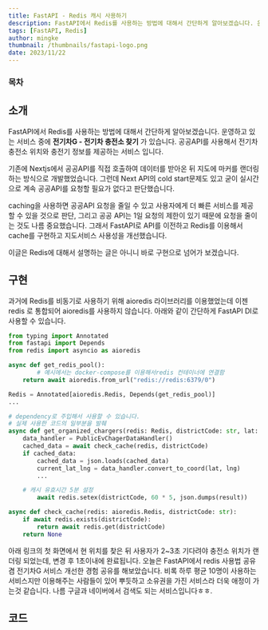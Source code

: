 ```yaml
---
title: FastAPI - Redis 캐시 사용하기
description: FastAPI에서 Redis를 사용하는 방법에 대해서 간단하게 알아보겠습니다. 운영하고 있는 서비스 중에 전기차G - 전기차 충전소 찾기 가 있습니다. 공공API를 사용해서 전기차 충전소 위치와 충전기 정보를 제공하는 서비스 입니다.
tags: [FastAPI, Redis]
author: mingke
thumbnail: /thumbnails/fastapi-logo.png
date: 2023/11/22
---
```


### 목차

## 소개

FastAPI에서 Redis를 사용하는 방법에 대해서 간단하게 알아보겠습니다. 운영하고 있는 서비스 중에 **전기차G - 전기차 충전소 찾기** 가 있습니다. 공공API를 사용해서 전기차 충전소 위치와 충전기 정보를 제공하는 서비스 입니다.

기존에 Nextjs에서 공공API를 직접 호출하여 데이터를 받아온 뒤 지도에 마커를 랜더링하는 방식으로 개발했었습니다. 그런데 Next API의 cold start문제도 있고 굳이 실시간으로 계속 공공API를 요청할 필요가 없다고 판단했습니다.

caching을 사용하면 공공API 요청을 줄일 수 있고 사용자에게 더 빠른 서비스를 제공할 수 있을 것으로 판단, 그리고 공공 API는 1일 요청의 제한이 있기 때문에 요청을 줄이는 것도 나름 중요했습니다.
그래서 FastAPI로 API를 이전하고 Redis를 이용해서 cache를 구현하고 지도서비스 사용성을 개선했습니다.

이글은 Redis에 대해서 설명하는 글은 아니니 바로 구현으로 넘어가 보겠습니다.

## 구현

과거에 Redis를 비동기로 사용하기 위해 aioredis 라이브러리를 이용했었는데 이젠 redis 로 통합되어 aioredis를 사용하지 않습니다. 아래와 같이 간단하게 FastAPI DI로 사용할 수 있습니다.

```python
from typing import Annotated
from fastapi import Depends
from redis import asyncio as aioredis

async def get_redis_pool():
		# 예시에서는 docker-compose를 이용해서redis 컨테이너에 연결함
    return await aioredis.from_url("redis://redis:6379/0")

Redis = Annotated[aioredis.Redis, Depends(get_redis_pool)]
...

# dependency로 주입해서 사용할 수 있습니다.
# 실제 사용한 코드의 일부분을 발췌
async def get_organized_chargers(redis: Redis, districtCode: str, lat: str, lng: str):
    data_handler = PublicEvChagerDataHandler()
    cached_data = await check_cache(redis, districtCode)
    if cached_data:
        cached_data = json.loads(cached_data)
        current_lat_lng = data_handler.convert_to_coord(lat, lng)
		...

    # 캐시 유효시간 5분 설정
		await redis.setex(districtCode, 60 * 5, json.dumps(result))

async def check_cache(redis: aioredis.Redis, districtCode: str):
    if await redis.exists(districtCode):
        return await redis.get(districtCode)
    return None
```

아래 링크의 첫 화면에서 현 위치를 찾은 뒤 사용자가 2~3초 기다려야 충전소 위치가 랜더링 되었는데, 변경 후 1초이내에 완료됩니다. 오늘은 FastAPI에서 redis 사용법 공유 겸 전기차G 서비스 개선한 경험 공유를 해보았습니다. 비록 하루 평균 10명이 사용하는 서비스지만 이용해주는 사람들이 있어 뿌듯하고 소유권을 가진 서비스라 더욱 애정이 가는것 같습니다. 나름 구글과 네이버에서 검색도 되는 서비스입니다ㅎㅎ.

<Link url="https://ev-charge.chaechae.life" />

## 코드

<Link url="https://github.com/c2-house/ev-charge-backend" />
